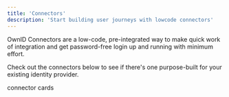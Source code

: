 ```yaml
---
title: 'Connectors'
description: 'Start building user journeys with lowcode connectors'
---
```

OwnID Connectors are a low-code, pre-integrated way to make quick work of integration and get password-free login up and running with minimum effort.

Check out the connectors below to see if there's one purpose-built for your existing identity provider.



connector cards


